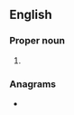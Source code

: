 {{also|Appendix:Variations of "he"}}
==English==

===Proper noun===
{{en-proper noun}}

# {{initialism of|en|[[Holocene]] [[era|Era]]}}

===Anagrams===
* {{anagrams|en|a=eh|-eh|E.H.|EH|eH|eh}}